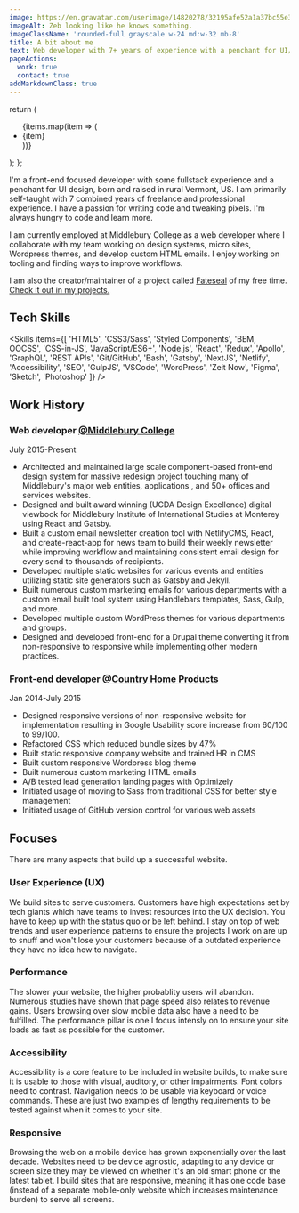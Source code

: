 ```yaml
---
image: https://en.gravatar.com/userimage/14820278/32195afe52a1a37bc55e31a06736dedc.jpg?size=200
imageAlt: Zeb looking like he knows something.
imageClassName: 'rounded-full grayscale w-24 md:w-32 mb-8'
title: A bit about me
text: Web developer with 7+ years of experience with a penchant for UI/UX design, born and raised in rural Vermont.
pageActions:
  work: true
  contact: true
addMarkdownClass: true
---
```


  return (
    <ul className="text-gradient font-bold flex flex-wrap">
      {items.map(item => (
        <li key={item} className="w-1/2 md:w-1/3 mb-2">
          {item}
        </li>
      ))}
    </ul>
  );
};

I'm a front-end focused developer with some fullstack experience and a penchant for UI design, born and raised in rural Vermont, US. I am primarily self-taught with 7 combined years of freelance and professional experience. I have a passion for writing code and tweaking pixels. I'm always hungry to code and learn more.

I am currently employed at Middlebury College as a web developer where I collaborate with my team working on design systems, micro sites, Wordpress themes, and develop custom HTML emails. I enjoy working on tooling and finding ways to improve workflows.

I am also the creator/maintainer of a project called [Fateseal](https://www.fateseal.com) of my free time. [Check it out in my projects.](/work/fateseal)

## Tech Skills

<Skills
  items={[
    'HTML5',
    'CSS3/Sass',
    'Styled Components',
    'BEM, OOCSS',
    'CSS-in-JS',
    'JavaScript/ES6+',
    'Node.js',
    'React',
    'Redux',
    'Apollo',
    'GraphQL',
    'REST APIs',
    'Git/GitHub',
    'Bash',
    'Gatsby',
    'NextJS',
    'Netlify',
    'Accessibility',
    'SEO',
    'GulpJS',
    'VSCode',
    'WordPress',
    'Zeit Now',
    'Figma',
    'Sketch',
    'Photoshop'
  ]}
/>

## Work History

### Web developer [@Middlebury College]()

July 2015-Present

- Architected and maintained large scale component-based front-end design system for massive redesign project touching many of Middlebury's major web entities, applications , and 50+ offices and services websites.
- Designed and built award winning (UCDA Design Excellence) digital viewbook for Middlebury Institute of International Studies at Monterey using React and Gatsby.
- Built a custom email newsletter creation tool with NetlifyCMS, React, and create-react-app for news team to build their weekly newsletter while improving workflow and maintaining consistent email design for every send to thousands of recipients.
- Developed multiple static websites for various events and entities utilizing static site generators such as Gatsby and Jekyll.
- Built numerous custom marketing emails for various departments with a custom email built tool system using Handlebars templates, Sass, Gulp, and more.
- Developed multiple custom WordPress themes for various departments and groups.
- Designed and developed front-end for a Drupal theme converting it from non-responsive to responsive while implementing other modern practices.

### Front-end developer [@Country Home Products]()

Jan 2014-July 2015

- Designed responsive versions of non-responsive website for implementation resulting in Google Usability score increase from 60/100 to 99/100.
- Refactored CSS which reduced bundle sizes by 47%
- Built static responsive company website and trained HR in CMS
- Built custom responsive Wordpress blog theme
- Built numerous custom marketing HTML emails
- A/B tested lead generation landing pages with Optimizely
- Initiated usage of moving to Sass from traditional CSS for better style management
- Initiated usage of GitHub version control for various web assets

## Focuses

There are many aspects that build up a successful website.

### User Experience (UX)

We build sites to serve customers. Customers have high expectations set by tech giants which have teams to invest resources into the UX decision. You have to keep up with the status quo or be left behind. I stay on top of web trends and user experience patterns to ensure the projects I work on are up to snuff and won't lose your customers because of a outdated experience they have no idea how to navigate.

### Performance

The slower your website, the higher probablity users will abandon. Numerous studies have shown that page speed also relates to revenue gains. Users browsing over slow mobile data also have a need to be fulfilled. The performance pillar is one I focus intensly on to ensure your site loads as fast as possible for the customer.

### Accessibility

Accessibility is a core feature to be included in website builds, to make sure it is usable to those with visual, auditory, or other impairments. Font colors need to contrast. Navigation needs to be usable via keyboard or voice commands. These are just two examples of lengthy requirements to be tested against when it comes to your site.

### Responsive

Browsing the web on a mobile device has grown exponentially over the last decade. Websites need to be device agnostic, adapting to any device or screen size they may be viewed on whether it's an old smart phone or the latest tablet. I build sites that are responsive, meaning it has one code base (instead of a separate mobile-only website which increases maintenance burden) to serve all screens.

<!-- ### Search Engine Optimization (SEO)

Websites need to built with specific code in specific areas to ensure search engines can interpet their content and rank them accordingly. -->
